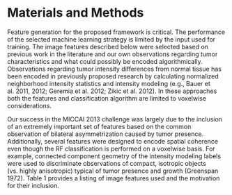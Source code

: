 
# Materials and Methods

Feature generation for the proposed framework is critical. The performance of the selected
machine learning strategy is limited by the input used for training. The image features
described below were selected based on previous work in the literature and our own observations
regarding tumor characteristics and what could possibly be encoded algorithmically.
Observations regarding tumor intensity differences from normal tissue has been encoded in
previously proposed research by calculating normalized neighborhood intensity statistics
and intensity modeling (e.g., Bauer et al. 2011, 2012; Geremia et al. 2012; Zikic et al.
2012). In these approaches both the features and classification algorithm are limited to
voxelwise considerations.

Our success in the MICCAI 2013 challenge was largely due to the inclusion of an extremely
important set of features based on the common observation of bilateral asymmetrization
caused by tumor presence. Additionally, several features were designed to encode spatial
coherence even though the RF classification is performed on a voxelwise basis. For example,
connected component geometry of the intensity modeling labels were used to discriminate
observations of compact, isotropic objects (vs. highly anisotropic) typical of tumor
presence and growth (Greenspan 1972). Table 1 provides a listing of image features used
and the motivation for their inclusion.

\input{featureImagesTable.tex}

